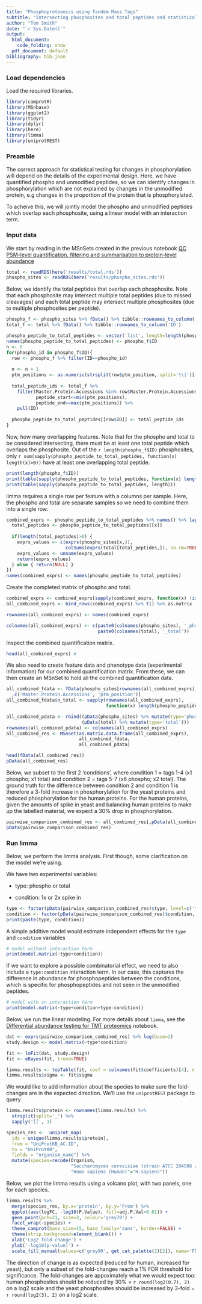 ```yaml
---
title: "Phosphoproteomics using Tandem Mass Tags"
subtitle: "Intersecting phosphosites and total peptides and statistical testing"
author: "Tom Smith"
date: "`r Sys.Date()`"
output:
  html_document:
    code_folding: show
  pdf_document: default
bibliography: bib.json
---
```


### Load dependencies

Load the required libraries.

```r
library(camprotR)
library(MSnbase)
library(ggplot2)
library(tidyr)
library(dplyr)
library(here)
library(limma)
library(uniprotREST)
```


### Preamble

The correct approach for statistical testing for changes in phosphorylation will depend on the details of the experimental design. Here, we have quantified phospho and unmodified peptides, so we can identify changes in phosphorylation which are not explained by changes in the unmodified protein, e.g changes in the proportion of the protein that is phosphorylated. 

To acheive this, we will jointly model the phospho and unmodified peptides which overlap each phosphosite, using a linear model with an interaction term.

### Input data

We start by reading in the MSnSets created in the previous notebook [QC PSM-level quantification, filtering and summarisation to protein-level abundance](https://mrctoxbioinformatics.github.io/Proteomics_data_analysis/Markdowns/TMT_phospho.html)

```r
total <- readRDS(here('results/total.rds'))
phospho_sites <- readRDS(here('results/phospho_sites.rds'))
```


Below, we identify the total peptides that overlap each phosphosite. Note that each phosphosite may intersect multiple total peptides (due to missed cleavages) and each total peptide may intersect multiple phosphosites (due to multiple phosphosites per peptide).
```r
phospho_f <- phospho_sites %>% fData() %>% tibble::rownames_to_column('ID')
total_f <- total %>% fData() %>% tibble::rownames_to_column('ID')

phospho_peptide_to_total_peptides <- vector('list', length=length(phospho_f$ID))
names(phospho_peptide_to_total_peptides) <- phospho_f$ID
n <- 0
for(phospho_id in phospho_f$ID){
  row <- phospho_f %>% filter(ID==phospho_id)
  
  n <- n + 1
  ptm_positions <- as.numeric(strsplit(row$ptm_position, split='\\|')[[1]])
  
  total_peptide_ids <- total_f %>%
    filter(Master.Protein.Accessions %in% row$Master.Protein.Accessions,
           peptide_start<=min(ptm_positions),
           peptide_end>=max(ptm_positions)) %>%
    pull(ID)  
  
  phospho_peptide_to_total_peptides[[row$ID]] <- total_peptide_ids
}

```

Now, how many overlapping features. Note that for the phospho and total to be considered intersecting, there must be at least one total peptide which overlaps the phosphosite. Out of the `r length(phospho_f$ID)` phosphosites, only `r sum(sapply(phospho_peptide_to_total_peptides, function(x) length(x)>0))` have at least one overlapping total peptide.
```r
print(length(phospho_f$ID))
print(table(sapply(phospho_peptide_to_total_peptides, function(x) length(x)>0)))
print(table(sapply(phospho_peptide_to_total_peptides, length)))
```
limma requires a single row per feature with a columns per sample. Here, the phospho and total are separate samples so we need to combine them into a single row.
```r
combined_exprs <- phospho_peptide_to_total_peptides %>% names() %>% lapply(function(x){
  total_peptides <- phospho_peptide_to_total_peptides[[x]]
  
  if(length(total_peptides)>0) {
    exprs_values <- c(exprs(phospho_sites[x,]),
                      colSums(exprs(total[total_peptides,]), na.rm=TRUE))
    exprs_values <- unname(exprs_values)
    return(exprs_values)
  } else { return(NULL) }
})
names(combined_exprs) <- names(phospho_peptide_to_total_peptides)
```

Create the completed matrix of phospho and total.
```r

combined_exprs <- combined_exprs[sapply(combined_exprs, function(x) !is.null(x))]
all_combined_exprs <- bind_rows(combined_exprs) %>% t() %>% as.matrix

rownames(all_combined_exprs) <- names(combined_exprs)

colnames(all_combined_exprs) <- c(paste0(colnames(phospho_sites), '_phospho'),
                                  paste0(colnames(total), '_total'))

```

Inspect the combined quantification matrix. 
```r
head(all_combined_exprs) #
```
We also need to create feature data and phenotype data (experimental information) for our combined quantification matrix. From these, we can then create an MSnSet to hold all the combined quantification data.
```r
all_combined_fdata <- fData(phospho_sites[rownames(all_combined_exprs),])[
  ,c('Master.Protein.Accessions', 'ptm_position')]
all_combined_fdata$n_total <- sapply(rownames(all_combined_exprs),
                                     function(x) length(phospho_peptide_to_total_peptides[[x]]))

all_combined_pdata <- rbind((pData(phospho_sites) %>% mutate(type='phospho')),
                            (pData(total) %>% mutate(type='total')))
rownames(all_combined_pdata) <- colnames(all_combined_exprs)
all_combined_res <- MSnSet(as.matrix.data.frame(all_combined_exprs),
                           all_combined_fdata,
                           all_combined_pdata)

head(fData(all_combined_res))
pData(all_combined_res)
```

Below, we subset to the first 2 'conditions', where condition 1 = tags 1-4 (x1 phospho; x1 total) and condition 2 = tags 5-7 (x6 phospho; x2 total). 
The ground truth for the difference between condition 2 and condition 1 is therefore a 3-fold increase in phosphorylation for the yeast proteins and reduced phosphorylation for the human proteins. For the human proteins, given the amounts of spike in yeast and balancing human proteins to make up the labelled material, we expect a 30% drop in phosphorylation.
```r
pairwise_comparison_combined_res <- all_combined_res[,pData(all_combined_res)$condition %in% 1:2]
pData(pairwise_comparison_combined_res)
```

### Run limma


Below, we perform the limma analysis. First though, some clarification on the model we're using.

We have two experimental variables:

- type: phospho or total

- condition: 1x or 2x spike in

```r
type <- factor(pData(pairwise_comparison_combined_res)$type, level=c('total', 'phospho'))
condition <- factor(pData(pairwise_comparison_combined_res)$condition, levels=1:2)
print(paste(type, condition))
```

A simple additive model would estimate independent effects for the `type` and `condition` variables


```r
# model without interaction term
print(model.matrix(~type+condition))
```

If we want to explore a possible combinatorial effect, we need to also include a `type:condition` interaction term. In our case, this captures the difference in abundance for phosphopeptides between the conditions, which is specific for phosphopeptides and not seen in the unmodified peptides.

```r
# model with an interaction term
print(model.matrix(~type+condition+type:condition))

```

Below, we run the linear modeling. For more details about `limma`, see the
[Differential abundance testing for TMT proteomics]('~/git_repos/bioinf_training/Proteomics.data.analysis/Markdowns/Stats_diff_abundance_TMT.Rmd') notebook. 

```r
dat <- exprs(pairwise_comparison_combined_res) %>% log(base=2)
study.design <- model.matrix(~type*condition)

fit <- lmFit(dat, study.design)
fit <- eBayes(fit, trend=TRUE)

limma.results <- topTable(fit, coef = colnames(fit$coefficients)[4], n = Inf, confint=TRUE)
limma.results$sigma <- fit$sigma

```


We would like to add information about the species to make sure the fold-changes are in the expected direction. We'll use the `uniprotREST` package to query 
```r
limma.results$protein <- rownames(limma.results) %>%
  strsplit(split='_') %>%
  sapply('[[', 1) 

species_res <-  uniprot_map(
  ids = unique(limma.results$protein),
  from = "UniProtKB_AC-ID",
  to = "UniProtKB",
  fields = "organism_name") %>%
  mutate(species=recode(Organism,
                        "Saccharomyces cerevisiae (strain ATCC 204508 / S288c) (Baker's yeast)"="S.cerevisiae",
                        "Homo sapiens (Human)"="H.sapiens"))
```
Below, we plot the limma results using a volcano plot, with two panels, one for each species.

```r
limma.results %>%
  merge(species_res, by.x='protein', by.y='From') %>%
  ggplot(aes(logFC, -log10(P.Value), fill=adj.P.Val<0.01)) +
  geom_point(pch=21, size=2, colour='grey70') +
  facet_wrap(~species) +
  theme_camprot(base_size=15, base_family='sans', border=FALSE) +
  theme(strip.background=element_blank()) +
  xlab('Log2 fold change') +
  ylab('-log10(p-value)') +
  scale_fill_manual(values=c('grey90', get_cat_palette(2)[2]), name='FDR < 1%')
```


The direction of change is as expected (reduced for human, increased for yeast), but only a subset of the fold-changes reach a 1% FDR threshold for significance. The fold-changes are appoximately what we would expect too: human phosphosites should be reduced by 30% = `r round(log2(0.7), 2)` on a log2 scale and the yeast phosphosites should be increased by 3-fold = `r round(log2(3), 2)` on a log2 scale.


